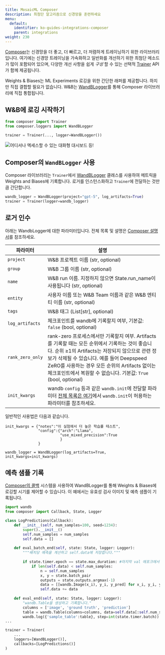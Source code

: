 ```yaml
---
title: MosaicML Composer
description: 최첨단 알고리즘으로 신경망을 훈련하세요
menu:
  default:
    identifier: ko-guides-integrations-composer
    parent: integrations
weight: 230
---
```


<Card title="Try in Colab" href="https://github.com/wandb/examples/blob/master/colabs/mosaicml/MosaicML_Composer_and_wandb.ipynb" icon="python"/>

[Composer](https://github.com/mosaicml/composer)는 신경망을 더 좋고, 더 빠르고, 더 저렴하게 트레이닝하기 위한 라이브러리입니다. 여기에는 신경망 트레이닝을 가속화하고 일반화를 개선하기 위한 최첨단 메소드가 많이 포함되어 있으며, 다양한 개선 사항을 쉽게 _구성_ 할 수 있는 선택적 [Trainer](https://docs.mosaicml.com/projects/composer/en/stable/trainer/using_the_trainer.html) API가 함께 제공됩니다.

Weights & Biases는 ML Experiments 로깅을 위한 간단한 래퍼를 제공합니다. 하지만 직접 결합할 필요가 없습니다. W&B는 [WandBLogger](https://docs.mosaicml.com/projects/composer/en/stable/trainer/file_uploading.html#weights-biases-artifacts)를 통해 Composer 라이브러리에 직접 통합됩니다.

## W&B에 로깅 시작하기

```python
from composer import Trainer
from composer.loggers import WandBLogger
﻿
trainer = Trainer(..., logger=WandBLogger())
```

<Frame>
    <img src="/images/integrations/n6P7K4M.gif" alt="어디서나 엑세스할 수 있는 대화형 대시보드 등!"  />
</Frame>

## Composer의 `WandBLogger` 사용

Composer 라이브러리는 `Trainer`에서 [WandBLogger](https://docs.mosaicml.com/projects/composer/en/stable/trainer/file_uploading.html#weights-biases-artifacts) 클래스를 사용하여 메트릭을 Weights and Biases에 기록합니다. 로거를 인스턴스화하고 `Trainer`에 전달하는 것만큼 간단합니다.

```python
wandb_logger = WandBLogger(project="gpt-5", log_artifacts=True)
trainer = Trainer(logger=wandb_logger)
```

## 로거 인수

아래는 WandbLogger에 대한 파라미터입니다. 전체 목록 및 설명은 [Composer 설명서](https://docs.mosaicml.com/projects/composer/en/stable/api_reference/generated/composer.loggers.WandBLogger.html)를 참조하세요.

| 파라미터                       | 설명                                                                                                                                                                                                                                                                                                                                                              |
| ------------------------------- | ------------------------------------------------------------------------------------------------------------------------------------------------------------------------------------------------------------------------------------------------------------------------------------------------------------------------------------------------------------------------ |
| `project`                 | W&B 프로젝트 이름 (str, optional)
| `group`                   | W&B 그룹 이름 (str, optional)
| `name`                   | W&B run 이름. 지정하지 않으면 State.run_name이 사용됩니다 (str, optional)
| `entity`                   | 사용자 이름 또는 W&B Team 이름과 같은 W&B 엔티티 이름 (str, optional)
| `tags`                   | W&B 태그 (List[str], optional)
| `log_artifacts`                 | 체크포인트를 wandb에 기록할지 여부, 기본값: `false` (bool, optional)|
| `rank_zero_only`         | rank-zero 프로세스에서만 기록할지 여부. Artifacts를 기록할 때는 모든 순위에서 기록하는 것이 좋습니다. 순위 ≥1의 Artifacts는 저장되지 않으므로 관련 정보가 삭제될 수 있습니다. 예를 들어 Deepspeed ZeRO를 사용하는 경우 모든 순위의 Artifacts 없이는 체크포인트에서 복원할 수 없습니다. 기본값: `True` (bool, optional)
| `init_kwargs`                   | wandb `config` 등과 같은 `wandb.init`에 전달할 파라미터 [전체 목록은 여기](/ko/ref/python/init)에서 `wandb.init`이 허용하는 파라미터를 참조하세요.


일반적인 사용법은 다음과 같습니다.

```
init_kwargs = {"notes":"이 실험에서 더 높은 학습률 테스트", 
               "config":{"arch":"Llama",
                         "use_mixed_precision":True
                         }
               }

wandb_logger = WandBLogger(log_artifacts=True, init_kwargs=init_kwargs)
```

## 예측 샘플 기록

[Composer의 콜백](https://docs.mosaicml.com/projects/composer/en/stable/trainer/callbacks.html) 시스템을 사용하여 WandBLogger를 통해 Weights & Biases에 로깅할 시기를 제어할 수 있습니다. 이 예에서는 유효성 검사 이미지 및 예측 샘플이 기록됩니다.

```python
import wandb
from composer import Callback, State, Logger

class LogPredictions(Callback):
    def __init__(self, num_samples=100, seed=1234):
        super().__init__()
        self.num_samples = num_samples
        self.data = []
        
    def eval_batch_end(self, state: State, logger: Logger):
        """배치당 예측을 계산하고 self.data에 저장합니다."""
        
        if state.timer.epoch == state.max_duration: #마지막 val 에포크에서
            if len(self.data) < self.num_samples:
                n = self.num_samples
                x, y = state.batch_pair
                outputs = state.outputs.argmax(-1)
                data = [[wandb.Image(x_i), y_i, y_pred] for x_i, y_i, y_pred in list(zip(x[:n], y[:n], outputs[:n]))]
                self.data += data
            
    def eval_end(self, state: State, logger: Logger):
        "wandb.Table을 생성하고 기록합니다."
        columns = ['image', 'ground truth', 'prediction']
        table = wandb.Table(columns=columns, data=self.data[:self.num_samples])
        wandb.log({'sample_table':table}, step=int(state.timer.batch))         
...

trainer = Trainer(
    ...
    loggers=[WandBLogger()],
    callbacks=[LogPredictions()]
)
```